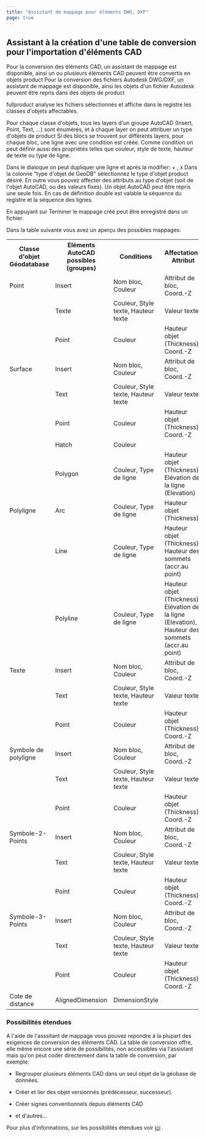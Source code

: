 ```yaml
---
title: "Assistant de mappage pour éléments DWG, DXF"
page: true
---
```

## Assistant &#224; la cr&#233;ation d&#39;une table de conversion pour l&#39;importation d&#39;&#233;l&#233;ments CAD
<GeoMapper></GeoMapper>
  <GeoDesigner></GeoDesigner>
<GeoDesigner>Pour la conversion des &#233;l&#233;ments CAD, un assistant de mappage est disponible, ainsi un ou plusieurs &#233;l&#233;ments CAD peuvent &#234;tre convertis en objets  <Placeholder>product</Placeholder>  </GeoDesigner>
<GeoMapper>Pour la conversion des fichiers Autodesk DWG/DXF, un assistant de mappage est disponible, ainsi les objets d&#39;un fichier Autodesk peuvent &#234;tre repris dans des objets de  <Placeholder>product</Placeholder> </GeoMapper>

 <Placeholder>fullproduct</Placeholder> analyse les fichiers s&#233;lectionn&#233;s et affiche dans le registre les classes d&#39;objets affectables.

Pour chaque classe d&#39;objets, tous les layers d&#39;un groupe AutoCAD (Insert, Point, Text, ...) sont &#233;num&#233;r&#233;s, et &#224; chaque layer on peut attribuer un type d&#39;objets de  <Placeholder>product</Placeholder> 
Si des blocs se trouvent sur diff&#233;rents layers, pour chaque bloc, une ligne avec une condition est cr&#233;&#233;e. Comme condition on peut d&#233;finir aussi des propri&#233;t&#233;s telles que couleur, style de texte, hauteur de texte ou type de ligne.

Dans le dialoque on peut dupliquer une ligne et apr&#232;s la modifier:  <Border>+</Border> ,  <Border>x</Border> 
Dans la colonne &quot;type d&#39;objet de GeoDB&quot; s&#233;lectionnez le type d&#39;objet  <Placeholder>product</Placeholder> d&#233;sir&#233;.
En outre vous pouvez affecter des attributs au type d&#39;objet (soit de l&#39;objet AutoCAD, ou des valeurs fixes).
Un objet AutoCAD peut &#234;tre repris une seule fois. En cas de d&#233;finition double est valable la s&#233;quence du registre et la s&#233;quence des lignes.

<Success>
En appuyant sur  <Border>Terminer</Border>  le mappage cr&#233;&#233; peut &#234;tre enregistr&#233; dans un fichier.
</Success>


Dans la table suivante vous avez un aper&#231;u des possibles mappages:
<table>
<tr><th>Classe d&#39;objet G&#233;odatabase</th>
<th>El&#233;ments AutoCAD possibles (groupes)</th>
<th>Conditions</th>
<th>Affectation-Attribut</th>
</tr>
<tr><td>Point</td>
<td>Insert</td>
<td>Nom bloc, Couleur</td>
<td>Attribut de bloc, Coord.-Z</td>
</tr>
<tr><td></td>
<td>Texte</td>
<td>Couleur, Style texte, Hauteur texte</td>
<td>Valeur texte</td>
</tr>
<tr><td></td>
<td>Point</td>
<td>Couleur</td>
<td>Hauteur objet (Thickness), Coord.-Z</td>
</tr>
<tr><td>Surface</td>
<td>Insert</td>
<td>Nom bloc, Couleur</td>
<td>Attribut de bloc, Coord.-Z</td>
</tr>
<tr><td></td>
<td>Text</td>
<td>Couleur, Style texte, Hauteur texte</td>
<td>Valeur texte</td>
</tr>
<tr><td></td>
<td>Point</td>
<td>Couleur</td>
<td>Hauteur objet (Thickness), Coord.-Z</td>
</tr>
<tr><td></td>
<td>Hatch</td>
<td>Couleur</td>
<td></td>
</tr>
<tr><td></td>
<td>Polygon</td>
<td>Couleur, Type de ligne</td>
<td>Hauteur objet (Thickness), El&#233;vation de la ligne (Elevation)</td>
</tr>
<tr><td>Polyligne</td>
<td>Arc</td>
<td>Couleur, Type de ligne</td>
<td>Hauteur objet (Thickness)</td>
</tr>
<tr><td></td>
<td>Line</td>
<td>Couleur, Type de ligne</td>
<td>Hauteur objet (Thickness), Hauteur des sommets (accr.au point)</td>
</tr>
<tr><td></td>
<td>Polyline</td>
<td>Couleur, Type de ligne</td>
<td>Hauteur objet (Thickness), El&#233;vation de la ligne (Elevation), Hauteur des sommets (accr.au point)</td>
</tr>
<tr><td>Texte</td>
<td>Insert</td>
<td>Nom bloc, Couleur</td>
<td>Attribut de bloc, Coord.-Z</td>
</tr>
<tr><td></td>
<td>Text</td>
<td>Couleur, Style texte, Hauteur texte</td>
<td>Valeur texte</td>
</tr>
<tr><td></td>
<td>Point</td>
<td>Couleur</td>
<td>Hauteur objet (Thickness), Coord.-Z</td>
</tr>
<tr><td>Symbole de polyligne</td>
<td>Insert</td>
<td>Nom bloc, Couleur</td>
<td>Attribut de bloc, Coord.-Z</td>
</tr>
<tr><td></td>
<td>Text</td>
<td>Couleur, Style texte, Hauteur texte</td>
<td>Valeur texte</td>
</tr>
<tr><td></td>
<td>Point</td>
<td>Couleur</td>
<td>Hauteur objet (Thickness), Coord.-Z</td>
</tr>
<tr><td>Symbole-2-Points</td>
<td>Insert</td>
<td>Nom bloc, Couleur</td>
<td>Attribut de bloc, Coord.-Z</td>
</tr>
<tr><td></td>
<td>Text</td>
<td>Couleur, Style texte, Hauteur texte</td>
<td>Valeur texte</td>
</tr>
<tr><td></td>
<td>Point</td>
<td>Couleur</td>
<td>Hauteur objet (Thickness), Coord.-Z</td>
</tr>
<tr><td>Symbole-3-Points</td>
<td>Insert</td>
<td>Nom bloc, Couleur</td>
<td>Attribut de bloc, Coord.-Z</td>
</tr>
<tr><td></td>
<td>Text</td>
<td>Couleur, Style texte, Hauteur texte</td>
<td>Valeur texte</td>
</tr>
<tr><td></td>
<td>Point</td>
<td>Couleur</td>
<td>Hauteur objet (Thickness), Coord.-Z</td>
</tr>
<tr><td>Cote de distance</td>
<td>AlignedDimension</td>
<td>DimensionStyle</td>
<td></td>
</tr>
</table>


### Possibilit&#233;s &#233;tendues 
<Warning>
A l&#39;aide de l&#39;asssitant de mappage vous pouvez repondre &#224; la plupart des exigences de conversion des &#233;l&#233;ments CAD. La table de conversion offre, elle m&#234;me encore une s&#233;rie de possibilit&#233;s, non accessibles via l&#39;assistant mais qu&#39;on peut coder directement dans la table de conversion, par exemple:

- Regrouper plusieurs &#233;l&#233;ments CAD dans un seul objet de la g&#233;obase de donn&#233;es.


- Cr&#233;er et lier des objet versionn&#233;s (pr&#233;d&#233;cesseur, successeur).


- Cr&#233;er signes conventionnels depuis &#233;l&#233;ments CAD


- et d&#39;autres...




Pour plus d&#39;informations, sur les possibilit&#233;s &#233;tendues voir [ici](../anhang/formatbeschreibungmappingautodesk)
.
</Warning>
